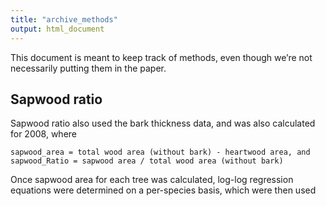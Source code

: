 ```yaml
---
title: "archive_methods"
output: html_document
---
```

This document is meant to keep track of methods, even though we're not necessarily putting them in the paper.

## Sapwood ratio
Sapwood ratio also used the bark thickness data, and was also calculated for 2008, where
```
sapwood_area = total wood area (without bark) - heartwood area, and
sapwood_Ratio = sapwood area / total wood area (without bark)
```
Once sapwood area for each tree was calculated, log-log regression equations were determined on a per-species basis, which were then used 

